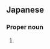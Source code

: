 ==Japanese==
{{ja-kanjitab|玲|子}}

===Proper noun===
{{ja-pos|proper|れいこ}}

# {{given name|female|lang=ja|sort=れいこ}}